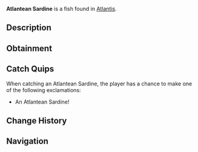 {{FishInfobox
|image          = Atlantean Sardine.png
|rarity         = Common
|sea            = First Sea
|location       = [[Atlantis]]
|sublocation    = 
|sources        = Fishing Rod
|radar_location = 
|xp             = 20
|weather        = 
|time           = Day
|season         = 
|bait           = 
|base_weight    = 1
|base_value     = 35
|weight_range   = 0.7
|base_chance    = 90
|base_resil     = 95
}}
'''Atlantean Sardine''' is a {{Rarity|Common}} fish found in [[Atlantis]].

== Description ==
{{Description|These tiny fish have evolved to navigate the narrow ethereal currents. Their scales have a unique blue-green tint from consuming the abyss's ancient algae.|Bestiary Entry}}

== Obtainment ==
{{Description|Ethereal Abyss Pool|Bestiary Hint}}
{{Fish Availability|
Atlantis/Ethereal Abyss
|top_rods      = 
Leviathan's Fang Rod\199355.41\0;
Trident Rod\191002.18\14443.75;
Free Spirit Rod\189338.15\14469.39;
No-Life Rod\182491.87\20807.6;
Azure Of Lagoon\178346.81\20155.97;
Flimsy Rod\117908.67\21784.83;
Training Rod\139878.23\21337.29;
The Lost Rod\162225.86\18312.59;
Nocturnal Rod\100040.05\81588.2;
Fast Rod\161032.83\20988.32;
Challenger's Rod\174236.33\19837.05;
Seraphic Rod\173522.5\20725.69;
Rod Of The Forgotten Fang\172075.15\18925.47;
Ethereal Prism Rod\171054.83\0;
Rod Of The Depths\166364.44\17241.55;
Zeus Rod\166221.95\19915.99;
Rod Of The Exalted One\166111.16\0;
Blazebringer Rod\163033.93\19087.81;
Verdant Shear Rod\162493.12\18650.31;
Depthseeker Rod\159707.41\17546.96;
Avalanche Rod\158463.94\16318.47;
Volcanic Rod\158092.25\17845.98;
Steady Rod\77404.98\9224.69
|recommended   = Trident Rod
}}

== Catch Quips ==
When catching an Atlantean Sardine, the player has a chance to make one of the following exclamations:
* An Atlantean Sardine!

== Change History ==
{{Change History|{{subst:Current Version}}}}

== Navigation ==
{{Fish Navbox|Atlantis}}